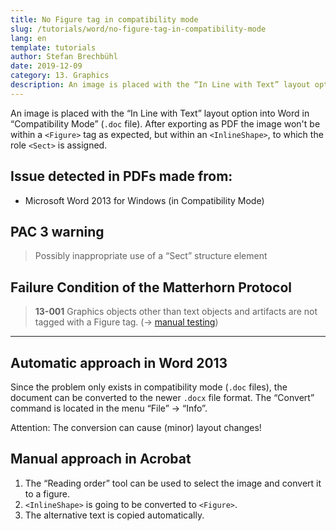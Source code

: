 ```yaml
---
title: No Figure tag in compatibility mode
slug: /tutorials/word/no-figure-tag-in-compatibility-mode
lang: en
template: tutorials
author: Stefan Brechbühl
date: 2019-12-09
category: 13. Graphics
description: An image is placed with the “In Line with Text” layout option into Word in “Compatibility Mode” (.doc file). After exporting as PDF the image won't be within a <Figure> tag as expected, but within an , to which the role  is assigned.
---
```


An image is placed with the “In Line with Text” layout option into Word in “Compatibility Mode” (`.doc` file). After exporting as PDF the image won't be within a `<Figure>` tag as expected, but within an `<InlineShape>`, to which the role `<Sect>` is assigned.

## Issue detected in PDFs made from:

- Microsoft Word 2013 for Windows (in Compatibility Mode)

## PAC 3 warning

> Possibly inappropriate use of a “Sect” structure element

## Failure Condition of the Matterhorn Protocol

> **13-001** Graphics objects other than text objects and artifacts are not tagged with a Figure tag. (→ [manual testing](/glossary/#manual-testing))

---

## Automatic approach in Word 2013

Since the problem only exists in compatibility mode (`.doc` files), the document can be converted to the newer `.docx` file format. The “Convert” command is located in the menu “File” → “Info”.

Attention: The conversion can cause (minor) layout changes!

## Manual approach in Acrobat

1. The “Reading order” tool can be used to select the image and convert it to a figure.
2. `<InlineShape>` is going to be converted to `<Figure>`.
3. The alternative text is copied automatically.
